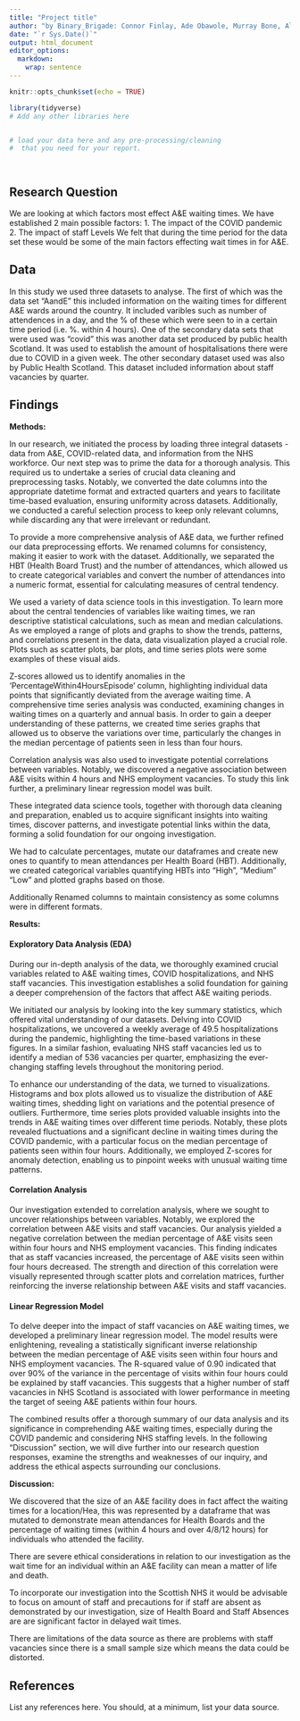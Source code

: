 ```yaml
---
title: "Project title"
author: "by Binary_Brigade: Connor Finlay, Ade Obawole, Murray Bone, Alexander Patton & Cameron Smith"
date: "`r Sys.Date()`"
output: html_document
editor_options: 
  markdown: 
    wrap: sentence
---
```


```r
knitr::opts_chunk$set(echo = TRUE)
```

```r
library(tidyverse)
# Add any other libraries here



```

```r
# load your data here and any pre-processing/cleaning 
#  that you need for your report.




```

## Research Question

We are looking at which factors most effect A&E waiting times.
We have established 2 main possible factors: 1.
The impact of the COVID pandemic 2.
The impact of staff Levels We felt that during the time period for the data set these would be some of the main factors effecting wait times in for A&E.

## Data

In this study we used three datasets to analyse.
The first of which was the data set "AandE" this included information on the waiting times for different A&E wards around the country.
It included varibles such as number of attendences in a day, and the % of these which were seen to in a certain time period (i.e. %. within 4 hours).
One of the secondary data sets that were used was "covid" this was another data set produced by public health Scotland.
It was used to establish the amount of hospitalisations there were due to COVID in a given week.
The other secondary dataset used was also by Public Health Scotland.
This dataset included information about staff vacancies by quarter.

## Findings

**Methods:**

In our research, we initiated the process by loading three integral datasets - data from A&E, COVID-related data, and information from the NHS workforce.
Our next step was to prime the data for a thorough analysis.
This required us to undertake a series of crucial data cleaning and preprocessing tasks.
Notably, we converted the date columns into the appropriate datetime format and extracted quarters and years to facilitate time-based evaluation, ensuring uniformity across datasets.
Additionally, we conducted a careful selection process to keep only relevant columns, while discarding any that were irrelevant or redundant.

To provide a more comprehensive analysis of A&E data, we further refined our data preprocessing efforts.
We renamed columns for consistency, making it easier to work with the dataset.
Additionally, we separated the HBT (Health Board Trust) and the number of attendances, which allowed us to create categorical variables and convert the number of attendances into a numeric format, essential for calculating measures of central tendency.

We used a variety of data science tools in this investigation.
To learn more about the central tendencies of variables like waiting times, we ran descriptive statistical calculations, such as mean and median calculations.
As we employed a range of plots and graphs to show the trends, patterns, and correlations present in the data, data visualization played a crucial role.
Plots such as scatter plots, bar plots, and time series plots were some examples of these visual aids.

Z-scores allowed us to identify anomalies in the 'PercentageWithin4HoursEpisode' column, highlighting individual data points that significantly deviated from the average waiting time.
A comprehensive time series analysis was conducted, examining changes in waiting times on a quarterly and annual basis.
In order to gain a deeper understanding of these patterns, we created time series graphs that allowed us to observe the variations over time, particularly the changes in the median percentage of patients seen in less than four hours.

Correlation analysis was also used to investigate potential correlations between variables.
Notably, we discovered a negative association between A&E visits within 4 hours and NHS employment vacancies.
To study this link further, a preliminary linear regression model was built.

These integrated data science tools, together with thorough data cleaning and preparation, enabled us to acquire significant insights into waiting times, discover patterns, and investigate potential links within the data, forming a solid foundation for our ongoing investigation.

We had to calculate percentages, mutate our dataframes and create new ones to quantify to mean attendances per Health Board (HBT).
Additionally, we created categorical variables quantifying HBTs into "High", "Medium" "Low" and plotted graphs based on those.

Additionally Renamed columns to maintain consistency as some columns were in different formats.

**Results:**

#### Exploratory Data Analysis (EDA)

During our in-depth analysis of the data, we thoroughly examined crucial variables related to A&E waiting times, COVID hospitalizations, and NHS staff vacancies.
This investigation establishes a solid foundation for gaining a deeper comprehension of the factors that affect A&E waiting periods.

We initiated our analysis by looking into the key summary statistics, which offered vital understanding of our datasets.
Delving into COVID hospitalizations, we uncovered a weekly average of 49.5 hospitalizations during the pandemic, highlighting the time-based variations in these figures.
In a similar fashion, evaluating NHS staff vacancies led us to identify a median of 536 vacancies per quarter, emphasizing the ever-changing staffing levels throughout the monitoring period.

To enhance our understanding of the data, we turned to visualizations.
Histograms and box plots allowed us to visualize the distribution of A&E waiting times, shedding light on variations and the potential presence of outliers.
Furthermore, time series plots provided valuable insights into the trends in A&E waiting times over different time periods.
Notably, these plots revealed fluctuations and a significant decline in waiting times during the COVID pandemic, with a particular focus on the median percentage of patients seen within four hours.
Additionally, we employed Z-scores for anomaly detection, enabling us to pinpoint weeks with unusual waiting time patterns.

#### Correlation Analysis

Our investigation extended to correlation analysis, where we sought to uncover relationships between variables.
Notably, we explored the correlation between A&E visits and staff vacancies.
Our analysis yielded a negative correlation between the median percentage of A&E visits seen within four hours and NHS employment vacancies.
This finding indicates that as staff vacancies increased, the percentage of A&E visits seen within four hours decreased.
The strength and direction of this correlation were visually represented through scatter plots and correlation matrices, further reinforcing the inverse relationship between A&E visits and staff vacancies.

#### Linear Regression Model

To delve deeper into the impact of staff vacancies on A&E waiting times, we developed a preliminary linear regression model.
The model results were enlightening, revealing a statistically significant inverse relationship between the median percentage of A&E visits seen within four hours and NHS employment vacancies.
The R-squared value of 0.90 indicated that over 90% of the variance in the percentage of visits within four hours could be explained by staff vacancies.
This suggests that a higher number of staff vacancies in NHS Scotland is associated with lower performance in meeting the target of seeing A&E patients within four hours.

The combined results offer a thorough summary of our data analysis and its significance in comprehending A&E waiting times, especially during the COVID pandemic and considering NHS staffing levels.
In the following "Discussion" section, we will dive further into our research question responses, examine the strengths and weaknesses of our inquiry, and address the ethical aspects surrounding our conclusions.

**Discussion:**

We discovered that the size of an A&E facility does in fact affect the waiting times for a location/Hea, this was represented by a dataframe that was mutated to demonstrate mean attendances for Health Boards and the percentage of waiting times (within 4 hours and over 4/8/12 hours) for individuals who attended the facility.

There are severe ethical considerations in relation to our investigation as the wait time for an individual within an A&E facility can mean a matter of life and death.

To incorporate our investigation into the Scottish NHS it would be advisable to focus on amount of staff and precautions for if staff are absent as demonstrated by our investigation, size of Health Board and Staff Absences are are significant factor in delayed wait times.

There are limitations of the data source as there are problems with staff vacancies since there is a small sample size which means the data could be distorted.

## References

List any references here.
You should, at a minimum, list your data source.
